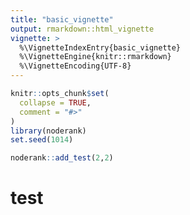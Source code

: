 ```yaml
---
title: "basic_vignette"
output: rmarkdown::html_vignette
vignette: >
  %\VignetteIndexEntry{basic_vignette}
  %\VignetteEngine{knitr::rmarkdown}
  %\VignetteEncoding{UTF-8}
---
```


```r
knitr::opts_chunk$set(
  collapse = TRUE,
  comment = "#>"
)
library(noderank)
set.seed(1014)
```

```r
noderank::add_test(2,2)
```


# test